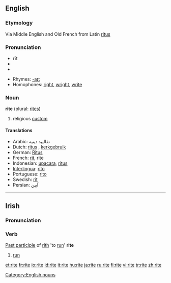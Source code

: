 ==English==

===Etymology===
Via Middle English and Old French from Latin [[ritus]]

===Pronunciation===
* rīt
* {{IPA|/ɹaɪt/}}
*{{audio|en-us-rite.ogg|Audio (US)}}

* Rhymes: [[Rhymes:English:-aɪt|-aɪt]]
* Homophones: [[right]], [[wright]], [[write]]

===Noun===
'''rite''' (plural: [[rites]])

# religious [[custom]]

====Translations====
*Arabic: تقالييد دينية
*Dutch: [[ritus]] {{f}}, [[kerkgebruik]] {{n}}
*German: [[Ritus]] {{m}}
*French: [[rit]], rite {{m}}
*Indonesian: [[upacara]], [[ritus]]
*[[Interlingua]]: [[rito]]
*Portuguese: [[rito]] {{m}}
*Swedish: [[rit]] {{c}}
*Persian: آیین

[[Category:English nouns]]

----

==Irish==

===Pronunciation===
{{IPA|[ˈritʲə]}}

===Verb===
[[Past participle]] of [[rith]] 'to [[run]]'
'''rite'''

# [[run]]

[[et:rite]]
[[fr:rite]]
[[io:rite]]
[[id:rite]]
[[it:rite]]
[[hu:rite]]
[[ja:rite]]
[[ru:rite]]
[[fi:rite]]
[[vi:rite]]
[[tr:rite]]
[[zh:rite]]